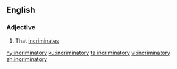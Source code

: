 ==English==

===Adjective===
{{en-adj}}

# That [[incriminate]]s

[[hy:incriminatory]]
[[ku:incriminatory]]
[[ta:incriminatory]]
[[vi:incriminatory]]
[[zh:incriminatory]]